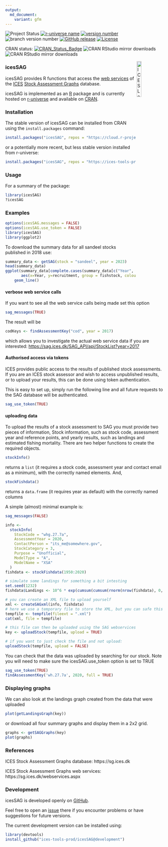 ```yaml
---
output:
  md_document:
    variant: gfm
---
```


![Project Status](https://www.repostatus.org/badges/latest/active.svg)
[![r-universe name](https://ices-tools-prod.r-universe.dev/badges/:name)](https://ices-tools-prod.r-universe.dev)
[![version number](https://ices-tools-prod.r-universe.dev/badges/icesSAG)](https://ices-tools-prod.r-universe.dev/icesSAG)
![branch version number](https://img.shields.io/badge/branch_version-`r packageDescription("icesSAG")$Version`-blue)
[![GitHub release](https://img.shields.io/github/release/ices-tools-prod/icesSAG.svg?maxAge=6000)]()
[![License](https://img.shields.io/badge/license-GPL%20(%3E%3D%202)-blue.svg)](https://www.gnu.org/licenses/gpl-3.0.en.html)

CRAN status:
[![CRAN_Status_Badge](https://www.r-pkg.org/badges/version/icesSAG)](https://cran.r-project.org/package=icesSAG)
![CRAN RStudio mirror downloads](https://cranlogs.r-pkg.org/badges/icesSAG)
![CRAN RStudio mirror downloads](https://cranlogs.r-pkg.org/badges/grand-total/icesSAG)

[<img align="right" alt="ICES Logo" width="17%" height="17%" src="http://ices.dk/_layouts/15/1033/images/icesimg/iceslogo.png">](http://ices.dk)

### icesSAG

icesSAG provides R functions that access the
[web services](https://sg.ices.dk/webservices.aspx) of the [ICES](https://www.ices.dk)
[Stock Assessment Graphs](https://sg.ices.dk) database.

icesSAG is implemented as an [R](https://www.r-project.org) package and
is currently hosted on [r-universe](https://ices-tools-prod.r-universe.dev)
and available on [CRAN](https://cran.r-project.org/package=icesSAG).

### Installation


The stable version of icesSAG can be installed from CRAN using the `install.packages` command:

```r
install.packages("icesSAG", repos = "https://cloud.r-project.org")
```

or a potentially more recent, but less stable version installed from r-universe:

```r
install.packages("icesSAG", repos = "https://ices-tools-prod.r-universe.dev")
```

### Usage


For a summary of the package:

```r
library(icesSAG)
?icesSAG
```

### Examples

```r
options(icesSAG.messages = FALSE)
options(icesSAG.use_token = FALSE)
library(icesSAG)
library(ggplot2)
```

To download the summary data for all sandeel stocks published in 2018 use:
```r
summary_data <- getSAG(stock = "sandeel", year = 2023)
head(summary_data)
ggplot(summary_data[complete.cases(summary_data[c("Year", "recruitment")]),],
       aes(x=Year, y=recruitment, group = fishstock, colour = fishstock)) +
    geom_line()
```


#### verbose web service calls

If you want to see all the web service calls being made set this option

```r
sag_messages(TRUE)
```

The result will be

```r
codKeys <- findAssessmentKey("cod", year = 2017)
```

which allows you to investigate the actual web service data if you are interested:
[https://sag.ices.dk/SAG_API/api/StockList?year=2017](https://sag.ices.dk/SAG_API/api/StockList?year=2017)


#### Authorised access via tokens

ICES provides public access to the results of published stock assessments.  If you are an ICES stock assessor and wish to access unpublished results, or to upload your results, this can be done using token authentication.

This is easy to set up, simply run the following line and all future requests to the SAG database will be authenticated.

```r
sag_use_token(TRUE)
```

#### uploading data

To upload the results of a stock assessment to SAG you must provide two pieces of information, Stock information, such as stock code, assessment year and reference points, and yearly results, such as landings and estimated fishing mortality.  There are two helper functions to create the required objects.

```r
stockInfo()
```

returns a `list` (it requires a stock code, assessment year and contact email as a minimum), with the correctly named elements.  And,

```r
stockFishdata()
```

returns a `data.frame` (it requires year as default) with the correctly named columns

A simple (almost) minimal example is:

```r
sag_messages(FALSE)
```

```r
info <-
  stockInfo(
    StockCode = "whg.27.7a",
    AssessmentYear = 2020,
    ContactPerson = "its_me@somewhere.gov",
    StockCategory = 3,
    Purpose = "Unofficial",
    ModelType = "A",
    ModelName = "XSA"
  )
fishdata <- stockFishdata(1950:2020)

# simulate some landings for something a bit intesting
set.seed(1232)
fishdata$Landings <- 10^6 * exp(cumsum(cumsum(rnorm(nrow(fishdata), 0, 0.1))))

# you can create an XML file to upload yourself
xml <- createSAGxml(info, fishdata)
# here we use a temporary file to store the XML, but you can safe this to your output or report folder
tempfile <- tempfile(fileext = ".xml")
cat(xml, file = tempfile)

# this file can then be uploaded using the SAG webservices
key <- uploadStock(tempfile, upload = TRUE)

# if you want to just check the file and not upload:
uploadStock(tempfile, upload = FALSE)
```

You can check that the data was uploaded by searching for our stock. Note you will need to make sure the icesSAG.use_token option is set to TRUE

```r
sag_use_token(TRUE)
findAssessmentKey('wh.27.7a', 2020, full = TRUE)
```

### Displaying graphs

We can also look at the landings graph created from the data that were uploaded

```r
plot(getLandingsGraph(key))
```

or download all four summary graphs and display them in a 2x2 grid.

```r
graphs <- getSAGGraphs(key)
plot(graphs)
```


### References

ICES Stock Assessment Graphs database:
https://sg.ices.dk

ICES Stock Assessment Graphs web services:
https://sg.ices.dk/webservices.aspx

### Development

icesSAG is developed openly on
[GitHub](https://github.com/ices-tools-prod/icesSAG).

Feel free to open an [issue](https://github.com/ices-tools-prod/icesSAG/issues)
there if you encounter problems or have suggestions for future versions.

The current development version can be installed using:

```R
library(devtools)
install_github("ices-tools-prod/icesSAG@development")
```
